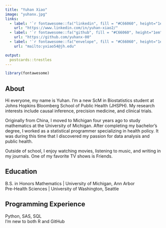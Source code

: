 ```yaml
---
title: "Yuhan Xiao"
image: "yuhanx.jpg"
links:
  - label: '`r fontawesome::fa("linkedin", fill = "#C66060", height="1em", width="1em") ` LinkedIn'
    url: "https://www.linkedin.com/in/yuhan-xiao2/"
  - label: '`r fontawesome::fa("github", fill = "#C66060", height="1em", width="1em")` GitHub'
    url: "https://github.com/yuhanx-00"
  - label: '`r fontawesome::fa("envelope", fill = "#C66060", height="1em", width="1em")` Email'
    url: "mailto:yxiao54@jh.edu"

output:
  postcards::trestles
---
```


```r
library(fontawesome)
```

## About

Hi everyone, my name is Yuhan. I'm a new ScM in Biostatistics student at Johns Hopkins Bloomberg School of Public Health (JHSPH). My research interests include causal inference, precision medicine, and clinical trials.

Originally from China, I moved to Michigan four years ago to study mathematics at the University of Michigan. After completing my bachelor's degree, I worked as a statistical programmer specializing in health policy. It was during this time that I discovered my passion for data analysis and public health.

Outside of school, I enjoy watching movies️, listening to music, and writing in my journals. One of my favorite TV shows is Friends.

## Education

B.S. in Honors Mathematics | University of Michigan, Ann Arbor <br>
Pre-Health Sciences | University of Washington, Seattle

## Programming Experience

Python, SAS, SQL <br>
I'm new to both R and GitHub
